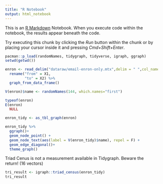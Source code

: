 ```yaml
---
title: "R Notebook"
output: html_notebook
---
```


This is an [R Markdown](http://rmarkdown.rstudio.com) Notebook. When you execute code within the notebook, the results appear beneath the code. 

Try executing this chunk by clicking the *Run* button within the chunk or by placing your cursor inside it and pressing *Cmd+Shift+Enter*. 
```r
pacman::p_load(randomNames, tidygraph, tidyverse, igraph, ggraph)
setwd(getwd())
```

```r
enron <- read_delim("dataraw/email-enron-only.mtx",delim = " ",col_names = F) %>% 
  rename("from" = X1,
         "to" = X2) %>% 
  graph_from_data_frame()

V(enron)$name <- randomNames(144, which.names="first")
```
```r
typeof(enron)
E(enron)
  NULL
```

```r
enron_tidy <- as_tbl_graph(enron)
```


```r
enron_tidy %>% 
  ggraph()+
  geom_node_point() + 
  geom_node_text(aes(label = V(enron_tidy)$name), repel = F) +
  geom_edge_diagonal()+
  theme_graph()
```


Triad Cenus is not a measurement available in Tidygraph. Beware the return! (16 vectors)
```r
tri_result <- igraph::triad_census(enron_tidy)
tri_result
```

